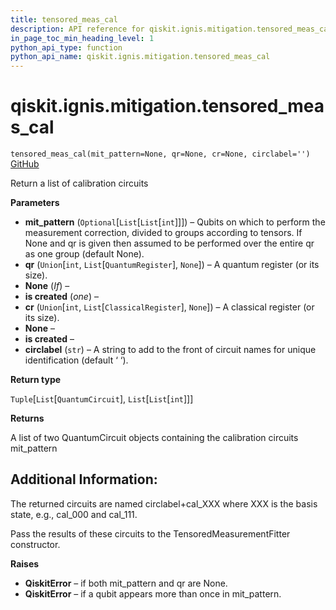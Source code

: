 ```yaml
---
title: tensored_meas_cal
description: API reference for qiskit.ignis.mitigation.tensored_meas_cal
in_page_toc_min_heading_level: 1
python_api_type: function
python_api_name: qiskit.ignis.mitigation.tensored_meas_cal
---
```


# qiskit.ignis.mitigation.tensored\_meas\_cal

<span id="qiskit.ignis.mitigation.tensored_meas_cal" />

`tensored_meas_cal(mit_pattern=None, qr=None, cr=None, circlabel='')` [GitHub](https://github.com/qiskit-community/qiskit-ignis/tree/stable/0.6/qiskit/ignis/mitigation/measurement/circuits.py "view source code")

Return a list of calibration circuits

**Parameters**

*   **mit\_pattern** (`Optional`\[`List`\[`List`\[`int`]]]) – Qubits on which to perform the measurement correction, divided to groups according to tensors. If None and qr is given then assumed to be performed over the entire qr as one group (default None).
*   **qr** (`Union`\[`int`, `List`\[`QuantumRegister`], `None`]) – A quantum register (or its size).
*   **None** (*If*) –
*   **is created** (*one*) –
*   **cr** (`Union`\[`int`, `List`\[`ClassicalRegister`], `None`]) – A classical register (or its size).
*   **None** –
*   **is created** –
*   **circlabel** (`str`) – A string to add to the front of circuit names for unique identification (default ‘ ‘).

**Return type**

`Tuple`\[`List`\[`QuantumCircuit`], `List`\[`List`\[`int`]]]

**Returns**

A list of two QuantumCircuit objects containing the calibration circuits mit\_pattern

## Additional Information:

The returned circuits are named circlabel+cal\_XXX where XXX is the basis state, e.g., cal\_000 and cal\_111.

Pass the results of these circuits to the TensoredMeasurementFitter constructor.

**Raises**

*   **QiskitError** – if both mit\_pattern and qr are None.
*   **QiskitError** – if a qubit appears more than once in mit\_pattern.

